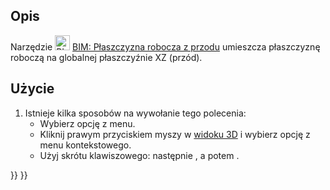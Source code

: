 <languages/>

{{Docnav/pl
|[[BIM_SetWPTop/pl|BIM: Płaszczyzna robocza z góry]]
|[[BIM_SetWPSide/pl|BIM: Płaszczyzna robocza z boku]]
|[[BIM_Workbench/pl|środowisko pracy BIM]]
|IconL=BIM_SetWPTop.svg
|IconR=BIM_SetWPSide.svg
|IconC=Workbench_BIM.svg
}}

{{GuiCommand/pl
|Name=BIM SetWPFront
|Name/pl=BIM Płaszczyzna robocza z przodu
|MenuLocation=Przyciąganie → Płaszczyzna robocza z przodu
|Workbenches=[[BIM_Workbench/pl|BIM]]
|Shortcut={{KEY|W}} {{KEY|P}} {{KEY|1}}
|Version=1.0
|SeeAlso=[[BIM_SetWPTop/pl|BIM Płaszczyzna robocza z góry]], [[BIM_SetWPSide/pl|BIM Płaszczyzna robocza z boku]], [[Draft_SelectPlane/pl|Rysunek Roboczy: Wybór płaszczyzny roboczej]]
}}

<span id="Description"></span>
==Opis==

Narzędzie [[Image:BIM_SetWPFront.svg|24px]] [[BIM_SetWPFront/pl|BIM: Płaszczyzna robocza z przodu]] umieszcza płaszczyznę roboczą na globalnej płaszczyźnie XZ (przód).

<span id="Usage"></span>
==Użycie==

# Istnieje kilka sposobów na wywołanie tego polecenia:
#* Wybierz opcję {{MenuCommand|Przyciąganie → [[Image:BIM_SetWPFront.svg|16px]] Płaszczyzna robocza z przodu}} z menu.
#* Kliknij prawym przyciskiem myszy w [[3D_view/pl|widoku 3D]] i wybierz opcję {{MenuCommand|Przyciąganie → [[Image:BIM_SetWPFront.svg|16px]] Płaszczyzna robocza z przodu}} z menu kontekstowego.
#* Użyj skrótu klawiszowego: {{KEY|W}} następnie {{KEY|P}}, a potem {{KEY|1}}.


{{Docnav/pl
|[[BIM_SetWPTop/pl|BIM: Płaszczyzna robocza z góry]]
|[[BIM_SetWPSide/pl|BIM: Płaszczyzna robocza z boku]]
|[[BIM_Workbench/pl|środowisko pracy BIM]]
|IconL=BIM_SetWPTop.svg
|IconR=BIM_SetWPSide.svg
|IconC=Workbench_BIM.svg
}}
{{BIM_Tools_navi{{#translation:}}}}
{{Userdocnavi{{#translation:}}}}